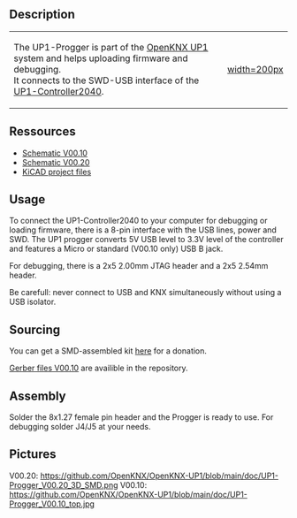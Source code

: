

== Description ==


{|
|-
| The UP1-Progger is part of the [[OpenKNX UP1]] system and helps uploading firmware and debugging.<br>
It connects to the SWD-USB interface of the [[UP1-Controller2040]].
| [[https://github.com/OpenKNX/OpenKNX-UP1/blob/main/doc/UP1-Progger_V00.10_top.jpg|width=200px]]
|}

== Ressources ==

* [https://github.com/OpenKNX/OpenKNX-UP1/blob/main/doc/UP1-Progger_V00.10.sch.pdf Schematic V00.10]
* [https://github.com/OpenKNX/OpenKNX-UP1/blob/main/doc/UP1-Progger_V00.10.sch.pdf Schematic V00.20]
* [https://github.com/OpenKNX/OpenKNX-UP1/tree/main/hardware/EDA-Files/UP1-Progger KiCAD project files]

== Usage ==

To connect the UP1-Controller2040 to your computer for debugging or loading firmware, there is a 8-pin interface with the USB lines, power and SWD. The UP1 progger converts 5V USB level to 3.3V level of the controller and features a Micro or standard (V00.10 only) USB B jack.

For debugging, there is a 2x5 2.00mm JTAG header and a 2x5 2.54mm header.

Be carefull: never connect to USB and KNX simultaneously without using a USB isolator.

== Sourcing  ==

You can get a SMD-assembled kit [http://shop.sirsydom.de here] for a donation.

[https://github.com/OpenKNX/OpenKNX-UP1/blob/main/hardware/EDA-Files/UP1-Progger/UP1-Progger_V00.10_gerbers.zip Gerber files V00.10] are availible in the repository.

== Assembly ==

Solder the 8x1.27 female pin header and the Progger is ready to use. For debugging solder J4/J5 at your needs.


== Pictures ==
V00.20:
[[https://github.com/OpenKNX/OpenKNX-UP1/blob/main/doc/UP1-Progger_V00.20_3D_SMD.png]]
V00.10:
[[https://github.com/OpenKNX/OpenKNX-UP1/blob/main/doc/UP1-Progger_V00.10_top.jpg]]
